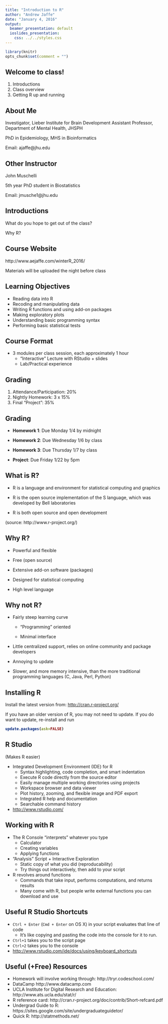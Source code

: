 ```yaml
---
title: "Introduction to R"
author: "Andrew Jaffe"
date: "January 4, 2016"
output:
  beamer_presentation: default
  ioslides_presentation:
    css: ../../styles.css
--- 
```


```r
library(knitr)
opts_chunk$set(comment = "")
```

## Welcome to class!

1. Introductions
2. Class overview
3. Getting R up and running

## About Me

Investigator, Lieber Institute for Brain Development
Assistant Professor, Department of Mental Health, JHSPH

PhD in Epidemiology, MHS in Bioinformatics

Email: ajaffe@jhu.edu

## Other Instructor

John Muschelli 

5th year PhD student in Biostatistics

Email: jmusche1@jhu.edu

## Introductions

What do you hope to get out of the class?

Why R?

## Course Website

http://www.aejaffe.com/winterR_2016/

Materials will be uploaded the night before class

## Learning Objectives

- Reading data into R
- Recoding and manipulating data
- Writing R functions and using add-on packages
- Making exploratory plots
- Understanding basic programming syntax
- Performing basic statistical tests

## Course Format

* 3 modules per class session, each approximately 1 hour
    * "Interactive" Lecture with RStudio + slides
    * Lab/Practical experience

## Grading

1. Attendance/Participation: 20%
2. Nightly Homework: 3 x 15%
3. Final "Project": 35% 

## Grading

* **Homework 1**: Due Monday 1/4 by midnight  

* **Homework 2**: Due Wednesday 1/6 by class

* **Homework 3**: Due Thursday 1/7 by class

* **Project**: Due Friday 1/22 by 5pm

## What is R?

- R is a language and environment for statistical computing and graphics

- R is the open source implementation of the S language, which was developed by Bell laboratories

- R is both open source and open development

(source: http://www.r-project.org/)

## Why R?

* Powerful and flexible

* Free (open source)

* Extensive add-on software (packages)

* Designed for statistical computing

* High level language

## Why not R?

* Fairly steep learning curve

    * "Programming" oriented
    
    * Minimal interface
    
* Little centralized support, relies on online community and package developers

* Annoying to update

* Slower, and more memory intensive, than the more traditional programming languages (C, Java, Perl, Python)

## Installing R

Install the latest version from: [http://cran.r-project.org/](http://cran.r-project.org/ )

If you have an older version of R, you may not need to update.  If you do want to update, re-install and run

<b>
```r
update.packages(ask=FALSE)
```
</b>

## R Studio

(Makes R easier)

* Integrated Development Environment (IDE) for R
    * Syntax highlighting, code completion, and smart indentation
    * Execute R code directly from the source editor
    * Easily manage multiple working directories using projects
    * Workspace browser and data viewer
    * Plot history, zooming, and flexible image and PDF export
    * Integrated R help and documentation
    * Searchable command history
* [http://www.rstudio.com/](http://www.rstudio.com/)

## Working with R
* The R Console "interprets" whatever you type
    * Calculator
    * Creating variables
    * Applying functions
* "Analysis" Script + Interactive Exploration
    * Static copy of what you did (reproducability)
    * Try things out interactively, then add to your script
* R revolves around functions
    * Commands that take input, performs computations, and returns results
    * Many come with R, but people write external functions you can download and use

## Useful R Studio Shortcuts

* `Ctrl + Enter` (`Cmd + Enter` on OS X) in your script evaluates that line of code
    * It's like copying and pasting the code into the console for it to run.
* `Ctrl+1` takes you to the script page
* `Ctrl+2` takes you to the console
* [http://www.rstudio.com/ide/docs/using/keyboard_shortcuts](http://www.rstudio.com/ide/docs/using/keyboard_shortcuts)

## Useful (+Free) Resources

* Homework will involve working through: http://tryr.codeschool.com/
* DataCamp http://www.datacamp.com
* UCLA Institute for Digital Research and Education: http://www.ats.ucla.edu/stat/r/
* R reference card: http://cran.r-project.org/doc/contrib/Short-refcard.pdf
* Undergrad Guide to R: https://sites.google.com/site/undergraduateguidetor/
* Quick R: http://statmethods.net/

